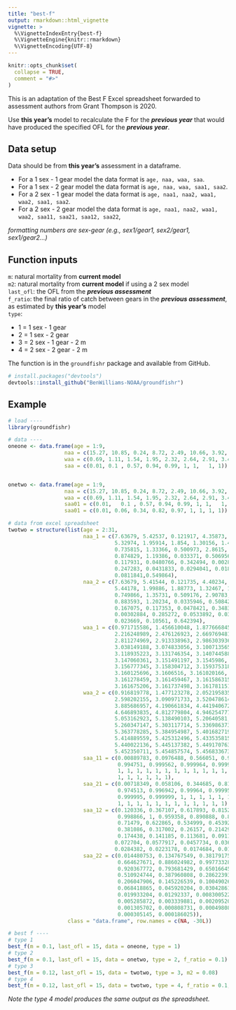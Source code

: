 ```yaml
---
title: "best-f"
output: rmarkdown::html_vignette
vignette: >
  %\VignetteIndexEntry{best-f}
  %\VignetteEngine{knitr::rmarkdown}
  %\VignetteEncoding{UTF-8}
---
```


```r
knitr::opts_chunk$set(
  collapse = TRUE,
  comment = "#>"
)
```

This is an adaptation of the Best F Excel spreadsheet forwarded to assessment authors from Grant Thompson is 2020.

Use **this year's** model to recalculate the F for the ***previous year*** that would have produced the specified OFL for the ***previous year***.


## Data setup

Data should be from **this year's** assessment in a dataframe. 

 - For a 1 sex - 1 gear model the data format is `age, naa, waa, saa`.
 - For a 1 sex - 2 gear model the data format is `age, naa, waa, saa1, saa2`.
 - For a 2 sex - 1 gear model the data format is `age, naa1, naa2, waa1, waa2, saa1, saa2`. 
 - For a 2 sex - 2 gear model the data format is `age, naa1, naa2, waa1, waa2, saa11, saa21, saa12, saa22`,

*formatting numbers are sex-gear (e.g., sex1/gear1, sex2/gear1, sex1/gear2...)*

## Function inputs

`m`: natural mortality from **current model**  
`m2`: natural mortality from **current model** if using a 2 sex model  
`last_ofl`: the OFL from the ***previous assessment***  
`f_ratio`: the final ratio of catch between gears in the ***previous assessment***, as estimated by **this year's** model  
`type`:  

 - 1 = 1 sex - 1 gear 
 - 2 = 1 sex - 2 gear 
 - 3 = 2 sex - 1 gear - 2 m
 - 4 = 2 sex - 2 gear - 2 m


The function is in the `groundfishr` package and available from GitHub.
``` r
# install.packages("devtools")
devtools::install_github("BenWilliams-NOAA/groundfishr")
```


## Example 

```r

# load ----
library(groundfishr)

# data ----
oneone <- data.frame(age = 1:9, 
                  naa = c(15.27, 10.85, 0.24, 8.72, 2.49, 10.66, 3.92, 3.71, 2.6),
                  waa = c(0.69, 1.11, 1.54, 1.95, 2.32, 2.64, 2.91, 3.41, 3.33),
                  saa = c(0.01,	0.1	, 0.57, 0.94, 0.99, 1, 1,	1, 1))


onetwo <- data.frame(age = 1:9, 
                  naa = c(15.27, 10.85, 0.24, 8.72, 2.49, 10.66, 3.92, 3.71, 2.6),
                  waa = c(0.69, 1.11, 1.54, 1.95, 2.32, 2.64, 2.91, 3.41, 3.33),
                  saa01 = c(0.01,	0.1	, 0.57, 0.94, 0.99, 1, 1,	1, 1),
                  saa01 = c(0.01, 0.06, 0.34, 0.82, 0.97, 1, 1, 1, 1))

# data from excel spreadsheet
twotwo = structure(list(age = 2:31, 
                        naa_1 = c(7.63679, 5.42537, 0.121917, 4.35873, 1.24303, 
                                  5.32974, 1.95914, 1.854, 1.30156, 1.41362, 
                                  0.735815, 1.33366, 0.500973, 2.8615, 0.538878, 
                                  0.874829, 1.19386, 0.033371, 0.506956, 0.167269,
                                  0.117931, 0.0480766, 0.342494, 0.00281983, 
                                  0.247283, 0.0431833, 0.0294041, 0.0182076, 
                                  0.0811841,0.549864), 
                        naa_2 = c(7.63679, 5.41544, 0.121735, 4.40234, 1.26591, 
                                  5.44178, 1.99886, 1.88773, 1.32467, 1.44008, 
                                  0.749866, 1.35731, 0.509176, 2.90783, 0.54674,
                                  0.883593, 1.20234, 0.0335946, 0.508423,
                                  0.167075, 0.117353, 0.0478421, 0.348337, 
                                  0.00302884, 0.285272, 0.0533892, 0.0379721, 
                                  0.023669, 0.10561, 0.642394),
                        waa_1 = c(0.971715586, 1.456610048, 1.877666845, 
                                  2.216248989, 2.476126923, 2.669769481, 
                                  2.811274969, 2.913338963, 2.986303936, 
                                  3.038149188, 3.074833056, 3.100713565, 
                                  3.118935223, 3.131746354, 3.140744588, 
                                  3.147060361, 3.151491197, 3.1545986, 
                                  3.156777345, 3.158304712, 3.159375318, 
                                  3.160125696, 3.1606516, 3.161020166, 
                                  3.161278459, 3.161459467, 3.161586315, 
                                  3.161675206, 3.161737498, 3.161781151), 
                        waa_2 = c(0.916819778, 1.477123278, 2.052195835, 
                                  2.598202155, 3.090971733, 3.520478614,
                                  3.885686957, 4.190661834, 4.441940672, 
                                  4.646893835, 4.812779804, 4.946254777, 
                                  5.053162923, 5.138490103, 5.20640581, 
                                  5.260347147, 5.303117714, 5.336986373, 
                                  5.363778285, 5.384954987, 5.401682719, 
                                  5.414889559, 5.425312496, 5.433535815, 
                                  5.440022136, 5.445137382, 5.449170763, 
                                  5.452350711, 5.454857574, 5.456833673), 
                        saa_11 = c(0.00889783, 0.0976488, 0.566051, 0.940203, 
                                   0.994751, 0.999562, 0.999964, 0.999997, 1, 
                                   1, 1, 1, 1, 1, 1, 1, 1, 1, 1, 1, 1, 1, 1, 1, 
                                   1, 1, 1, 1, 1, 1), 
                        saa_21 = c(0.00718349, 0.058106, 0.344685, 0.817671, 
                                   0.974513, 0.996942, 0.99964, 0.999958, 
                                   0.999995, 0.999999, 1, 1, 1, 1, 1, 1, 1, 1, 
                                   1, 1, 1, 1, 1, 1, 1, 1, 1, 1, 1, 1), 
                        saa_12 = c(0.120336, 0.367107, 0.617893, 0.815247, 0.941289, 
                                   0.998866, 1, 0.959358, 0.890888, 0.806329, 
                                   0.71479, 0.622865, 0.534999, 0.453925, 
                                   0.381086, 0.317002, 0.26157, 0.21429, 
                                   0.174438, 0.141185, 0.113681, 0.0911072, 
                                  0.072704, 0.0577917, 0.0457734, 0.0361345, 
                                  0.0284382, 0.0223178, 0.0174684, 0.0136391), 
                        saa_22 = c(0.014480753, 0.134767549, 0.381791759, 
                                   0.664627671, 0.886024982, 0.997733286, 1, 
                                   0.920367772, 0.793681429, 0.650166456, 
                                   0.510924744, 0.387960808, 0.28622393, 
                                   0.206047906, 0.145226539, 0.100490268, 
                                   0.068418865, 0.045920204, 0.030428616, 
                                   0.019933204, 0.01292337, 0.008300522, 
                                   0.005285872, 0.003339881, 0.002095204, 
                                   0.001305702, 0.000808731, 0.000498084, 
                                   0.000305145, 0.000186025)), 
                   class = "data.frame", row.names = c(NA, -30L))

# best f ----
# type 1
best_f(m = 0.1, last_ofl = 15, data = oneone, type = 1)
# type 2
best_f(m = 0.1, last_ofl = 15, data = onetwo, type = 2, f_ratio = 0.1)
# type 3
best_f(m = 0.12, last_ofl = 15, data = twotwo, type = 3, m2 = 0.08)
# type 4
best_f(m = 0.12, last_ofl = 15, data = twotwo, type = 4, f_ratio = 0.1, m2 = 0.08)
```

*Note the type 4 model produces the same output as the spreadsheet.*
